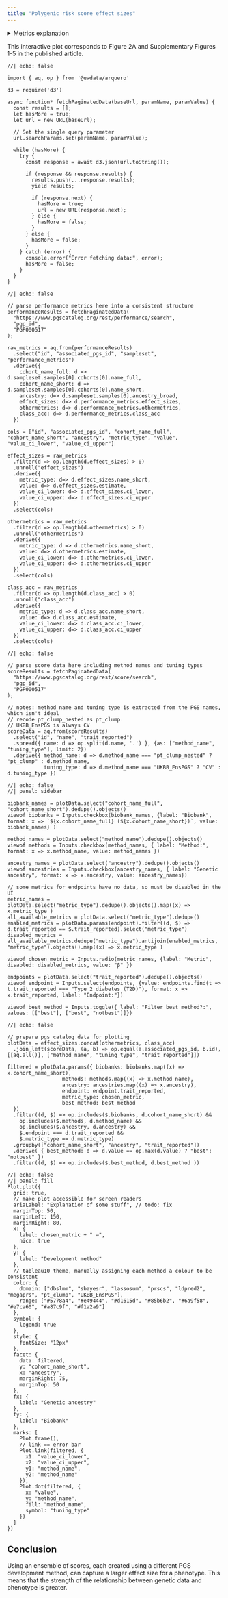 ```yaml
---
title: "Polygenic risk score effect sizes"
---
```


<details>

<summary>Metrics explanation</summary>

<dl>

<dt>AUC</dt>

<dd>Area Under Receiver Operating Characteristic</dd>

<dd>This metric cares only about relative ordering of observations, and is available only for binary traits.</dd>

<dt>β</dt>

<dd>Standardized regression coefficients. For continuous traits, this is the change in the trait (in standard deviations) per standard deviation of the PGS. For binary traits, this is the change in the log-odds per standard deviation of the PGS.</dd>

<dd>This is the metric that was used for meta-analyses.</dd>

<dt>Odds Ratio (OR)</dt>

<dd>This is the change in the odds ratio per standard deviation of the PGS (exp(β))</dd>

<dt>R²</dt>

<dd>This is the variance explained by the PGS on the observed scale for continuous traits, or on the liability scale for binary traits</dd>

</dl>

</details>

This interactive plot corresponds to Figure 2A and Supplementary Figures 1-5 in the published article.

```ojs
//| echo: false

import { aq, op } from '@uwdata/arquero'

d3 = require('d3')

async function* fetchPaginatedData(baseUrl, paramName, paramValue) {
  const results = [];
  let hasMore = true;
  let url = new URL(baseUrl);

  // Set the single query parameter
  url.searchParams.set(paramName, paramValue);

  while (hasMore) {
    try {
      const response = await d3.json(url.toString());

      if (response && response.results) {
        results.push(...response.results);
        yield results;

        if (response.next) {
          hasMore = true;
          url = new URL(response.next);
        } else {
          hasMore = false;
        }
      } else {
        hasMore = false;
      }
    } catch (error) {
      console.error("Error fetching data:", error);
      hasMore = false;
    }
  }
}
```

```ojs
//| echo: false

// parse performance metrics here into a consistent structure
performanceResults = fetchPaginatedData(
  "https://www.pgscatalog.org/rest/performance/search",
  "pgp_id",
  "PGP000517"
);

raw_metrics = aq.from(performanceResults)
  .select("id", "associated_pgs_id", "sampleset", "performance_metrics")
  .derive({
    cohort_name_full: d => d.sampleset.samples[0].cohorts[0].name_full,
    cohort_name_short: d => d.sampleset.samples[0].cohorts[0].name_short,
    ancestry: d=> d.sampleset.samples[0].ancestry_broad,
    effect_sizes: d=> d.performance_metrics.effect_sizes,
    othermetrics: d=> d.performance_metrics.othermetrics,
    class_acc: d=> d.performance_metrics.class_acc
  })

cols = ["id", "associated_pgs_id", "cohort_name_full", "cohort_name_short", "ancestry", "metric_type", "value", "value_ci_lower", "value_ci_upper"]

effect_sizes = raw_metrics
  .filter(d => op.length(d.effect_sizes) > 0)
  .unroll("effect_sizes")
  .derive({
    metric_type: d=> d.effect_sizes.name_short,
    value: d=> d.effect_sizes.estimate,
    value_ci_lower: d=> d.effect_sizes.ci_lower,
    value_ci_upper: d=> d.effect_sizes.ci_upper
  })
  .select(cols)

othermetrics = raw_metrics
  .filter(d => op.length(d.othermetrics) > 0)
  .unroll("othermetrics")
  .derive({
    metric_type: d => d.othermetrics.name_short,
    value: d=> d.othermetrics.estimate,
    value_ci_lower: d=> d.othermetrics.ci_lower,
    value_ci_upper: d=> d.othermetrics.ci_upper
  })
  .select(cols)
  
class_acc = raw_metrics
  .filter(d => op.length(d.class_acc) > 0)
  .unroll("class_acc")
  .derive({
    metric_type: d => d.class_acc.name_short,
    value: d=> d.class_acc.estimate,
    value_ci_lower: d=> d.class_acc.ci_lower,
    value_ci_upper: d=> d.class_acc.ci_upper
  })
  .select(cols)
```


```ojs
//| echo: false

// parse score data here including method names and tuning types
scoreResults = fetchPaginatedData(
  "https://www.pgscatalog.org/rest/score/search",
  "pgp_id",
  "PGP000517"
);

// notes: method name and tuning type is extracted from the PGS names, which isn't ideal
// recode pt_clump_nested as pt_clump
// UKBB_EnsPGS is always CV
scoreData = aq.from(scoreResults)
  .select("id", "name", "trait_reported")
  .spread({ name: d => op.split(d.name, '.') }, {as: ["method_name", "tuning_type"], limit: 2})
  .derive({ method_name: d => d.method_name === "pt_clump_nested" ? "pt_clump" : d.method_name,
            tuning_type: d => d.method_name === "UKBB_EnsPGS" ? "CV" : d.tuning_type })
```


```ojs
//| echo: false
//| panel: sidebar

biobank_names = plotData.select("cohort_name_full", "cohort_name_short").dedupe().objects()
viewof biobanks = Inputs.checkbox(biobank_names, {label: "Biobank", format: x => `${x.cohort_name_full} (${x.cohort_name_short})`, value: biobank_names} )

method_names = plotData.select("method_name").dedupe().objects()
viewof methods = Inputs.checkbox(method_names, { label: "Method:", format: x => x.method_name, value: method_names })

ancestry_names = plotData.select("ancestry").dedupe().objects()
viewof ancestries = Inputs.checkbox(ancestry_names, { label: "Genetic ancestry", format: x => x.ancestry, value: ancestry_names})

// some metrics for endpoints have no data, so must be disabled in the UI
metric_names = plotData.select("metric_type").dedupe().objects().map((x) => x.metric_type )
all_available_metrics = plotData.select("metric_type").dedupe()
enabled_metrics = plotData.params(endpoint).filter((d, $) => d.trait_reported == $.trait_reported).select("metric_type")
disabled_metrics = all_available_metrics.dedupe("metric_type").antijoin(enabled_metrics, "metric_type").objects().map((x) => x.metric_type )

viewof chosen_metric = Inputs.radio(metric_names, {label: "Metric", disabled: disabled_metrics, value: "β" })

endpoints = plotData.select("trait_reported").dedupe().objects()
viewof endpoint = Inputs.select(endpoints, {value: endpoints.find(t => t.trait_reported === "Type 2 diabetes (T2D)"), format: x => x.trait_reported, label: "Endpoint:"})

viewof best_method = Inputs.toggle({ label: "Filter best method?:", values: [["best"], ["best", "notbest"]]})
```

```ojs
//| echo: false

// prepare pgs catalog data for plotting
plotData = effect_sizes.concat(othermetrics, class_acc)
  .join_left(scoreData, (a, b) => op.equal(a.associated_pgs_id, b.id), [[aq.all()], ["method_name", "tuning_type", "trait_reported"]])

filtered = plotData.params({ biobanks: biobanks.map((x) => x.cohort_name_short), 
                  methods: methods.map((x) => x.method_name),
                  ancestry: ancestries.map((x) => x.ancestry),
                  endpoint: endpoint.trait_reported,
                  metric_type: chosen_metric,
                  best_method: best_method
  })
  .filter((d, $) => op.includes($.biobanks, d.cohort_name_short) &&
    op.includes($.methods, d.method_name) &&
    op.includes($.ancestry, d.ancestry) &&
    $.endpoint === d.trait_reported &&
    $.metric_type == d.metric_type) 
  .groupby(["cohort_name_short", "ancestry", "trait_reported"])
  .derive( { best_method: d => d.value == op.max(d.value) ? "best": "notbest" })
  .filter((d, $) => op.includes($.best_method, d.best_method ))    
```

```ojs
//| echo: false
//| panel: fill
Plot.plot({
  grid: true,
  // make plot accessible for screen readers
  ariaLabel: "Explanation of some stuff", // todo: fix
  marginTop: 50,
  marginLeft: 150,
  marginRight: 80,
  x: {
    label: chosen_metric + " →",
    nice: true
  },
  y: {
    label: "Development method"
  },  
  // tableau10 theme, manually assigning each method a colour to be consistent
  color: {
    domain: ["dbslmm", "sbayesr", "lassosum", "prscs", "ldpred2", "megaprs", "pt_clump", "UKBB_EnsPGS"],
    range: ["#5778a4", "#e49444", "#d1615d", "#85b6b2", "#6a9f58", "#e7ca60", "#a87c9f", "#f1a2a9"]
  },
  symbol: {
    legend: true
  },
  style: {
    fontSize: "12px"
  },
  facet: {
    data: filtered, 
    y: "cohort_name_short", 
    x: "ancestry",
    marginRight: 75,
    marginTop: 50
  },
  fx: {
    label: "Genetic ancestry"
  },
  fy: {
    label: "Biobank"
  },
  marks: [
    Plot.frame(),
    // link == error bar
    Plot.link(filtered, {
      x1: "value_ci_lower",
      x2: "value_ci_upper",
      y1: "method_name",
      y2: "method_name"
    }),
    Plot.dot(filtered, {
      x: "value", 
      y: "method_name",
      fill: "method_name",
      symbol: "tuning_type"
    })
  ]
})

```

## Conclusion

Using an ensemble of scores, each created using a different PGS development method, can capture a larger effect size for a phenotype. This means that the strength of the relationship between genetic data and phenotype is greater.

